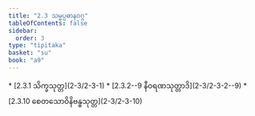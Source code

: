 ```yaml
---
title: "2.3 သမ္မပ္ပဓာနဝဂ္ဂ"
tableOfContents: false
sidebar:
  order: 3
type: "tipitaka"
basket: "su"
book: "a9"
---
```



<DynamicBreadcrumb />



<TableOfContents book="a9" section="2.3">
* [2.3.1 သိက္ခသုတ္တ](2-3/2-3-1)
* [2.3.2--9 နီဝရဏသုတ္တာဒိ](2-3/2-3-2--9)
* [2.3.10 စေတသောဝိနိဗန္ဓသုတ္တ](2-3/2-3-10)
</TableOfContents>